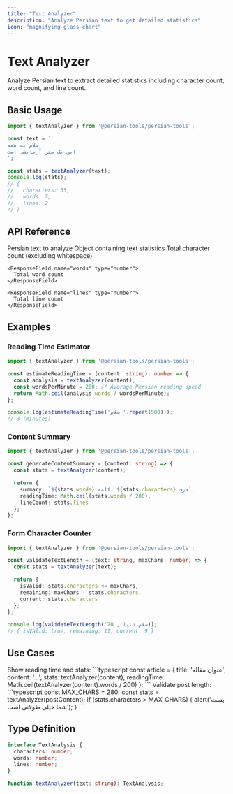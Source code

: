 ```yaml
---
title: "Text Analyzer"
description: "Analyze Persian text to get detailed statistics"
icon: "magnifying-glass-chart"
---
```


# Text Analyzer

Analyze Persian text to extract detailed statistics including character count, word count, and line count.

## Basic Usage

```typescript
import { textAnalyzer } from '@persian-tools/persian-tools';

const text = `
سلام به همه
این یک متن آزمایشی است
`;

const stats = textAnalyzer(text);
console.log(stats);
// {
//   characters: 35,
//   words: 7,
//   lines: 2
// }
```

## API Reference

<ParamField path="text" type="string" required>
  Persian text to analyze
</ParamField>

<ResponseField name="result" type="TextAnalysis">
  Object containing text statistics

  <Expandable title="properties">
    <ResponseField name="characters" type="number">
      Total character count (excluding whitespace)
    </ResponseField>

    <ResponseField name="words" type="number">
      Total word count
    </ResponseField>

    <ResponseField name="lines" type="number">
      Total line count
    </ResponseField>
  </Expandable>
</ResponseField>

## Examples

### Reading Time Estimator

```typescript
import { textAnalyzer } from '@persian-tools/persian-tools';

const estimateReadingTime = (content: string): number => {
  const analysis = textAnalyzer(content);
  const wordsPerMinute = 200; // Average Persian reading speed
  return Math.ceil(analysis.words / wordsPerMinute);
};

console.log(estimateReadingTime('سلام '.repeat(500)));
// 3 (minutes)
```

### Content Summary

```typescript
import { textAnalyzer } from '@persian-tools/persian-tools';

const generateContentSummary = (content: string) => {
  const stats = textAnalyzer(content);

  return {
    summary: `${stats.words} کلمه، ${stats.characters} حرف`,
    readingTime: Math.ceil(stats.words / 200),
    lineCount: stats.lines
  };
};
```

### Form Character Counter

```typescript
import { textAnalyzer } from '@persian-tools/persian-tools';

const validateTextLength = (text: string, maxChars: number) => {
  const stats = textAnalyzer(text);

  return {
    isValid: stats.characters <= maxChars,
    remaining: maxChars - stats.characters,
    current: stats.characters
  };
};

console.log(validateTextLength('سلام دنیا', 20));
// { isValid: true, remaining: 11, current: 9 }
```

## Use Cases

<AccordionGroup>
  <Accordion title="Blog Platform" icon="blog">
    Show reading time and stats:
    ```typescript
    const article = {
      title: 'عنوان مقاله',
      content: '...',
      stats: textAnalyzer(content),
      readingTime: Math.ceil(textAnalyzer(content).words / 200)
    };
    ```
  </Accordion>

  <Accordion title="Social Media" icon="share-nodes">
    Validate post length:
    ```typescript
    const MAX_CHARS = 280;
    const stats = textAnalyzer(postContent);
    if (stats.characters > MAX_CHARS) {
      alert('پست شما خیلی طولانی است');
    }
    ```
  </Accordion>
</AccordionGroup>

## Type Definition

```typescript
interface TextAnalysis {
  characters: number;
  words: number;
  lines: number;
}

function textAnalyzer(text: string): TextAnalysis;
```

